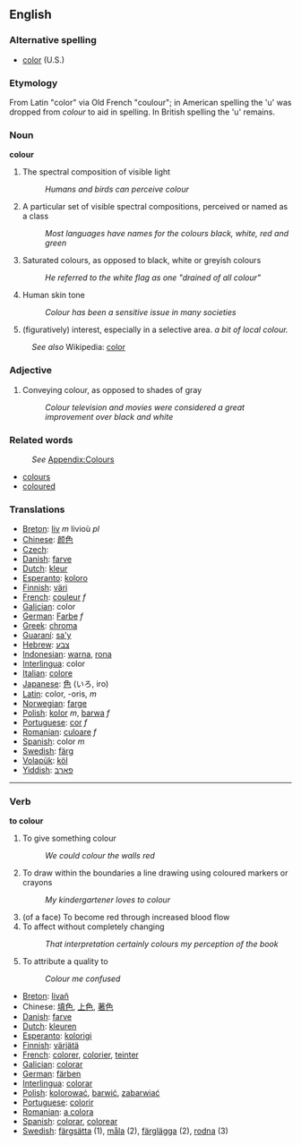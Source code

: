 ==English==

=== Alternative spelling ===
*[[color]] (U.S.)

=== Etymology ===
From Latin "color" via Old French "coulour"; in American spelling the
'u' was dropped from ''colour'' to aid in spelling. In British spelling the 'u' remains.

=== Noun ===
'''colour'''

# The spectral composition of visible light
#: ''Humans and birds can perceive colour''
# A particular set of visible spectral compositions, perceived or named as a class
#: ''Most languages have names for the colours black, white, red and green''
# Saturated colours, as opposed to black, white or greyish colours
#: ''He referred to the white flag as one "drained of all colour"''
# Human skin tone
#: ''Colour has been a sensitive issue in many societies''
# (figuratively) interest, especially in a selective area. ''a bit of local colour.''

:''See also'' Wikipedia: [[w:color|color]]

=== Adjective ===

# Conveying colour, as opposed to shades of gray
#: ''Colour television and movies were considered a great improvement over black and white''

=== Related words ===
:''See'' [[Wiktionary_Appendix:Colours|Appendix:Colours]]

* [[colours]]
* [[coloured]]

=== Translations ===
*[[Breton]]: [[liv]] ''m'' livioù ''pl''
*[[Chinese]]: [[颜色]]
*[[Czech]]: [[]]
*[[Danish]]: [[farve]]
*[[Dutch]]: [[kleur]]
*[[Esperanto]]: [[koloro]]
*[[Finnish]]: [[väri]]
*[[French]]: [[couleur]] ''f''
*[[Galician]]: color 
*[[German]]: [[Farbe]] ''f''
*[[Greek]]: [[chroma]]
*[[Guaraní]]: [[sa'y]]
*[[Hebrew]]: [[צבע]]
*[[Indonesian]]: [[warna]], [[rona]]
*[[Interlingua]]: color
*[[Italian]]: [[colore]]
*[[Japanese]]: [[色]] (いろ, iro)
*[[Latin]]: color, -oris, ''m''
*[[Norwegian]]: [[farge]]
*[[Polish]]: [[kolor]] ''m'', [[barwa]] ''f''
*[[Portuguese]]: [[cor]] ''f''
*[[Romanian]]: [[culoare]] ''f''
*[[Spanish]]: color ''m''
*[[Swedish]]: [[färg]]
*[[Volapük]]: [[köl]]
*[[Yiddish]]: [[פאַרבּ]]

----

=== Verb ===
'''to colour'''

# To give something colour
#: ''We could colour the walls red''
# To draw within the boundaries a line drawing using coloured markers or crayons
#: ''My kindergartener loves to colour''
# (of a face) To become red through increased blood flow
# To affect without completely changing
#: ''That interpretation certainly colours my perception of the book''
# To attribute a quality to
#: ''Colour me confused''

*[[Breton]]: [[livañ]]
*Chinese: [[填色]], [[上色]], [[著色 ]]
*[[Danish]]: [[farve]]
*[[Dutch]]: [[kleuren]]
*[[Esperanto]]: [[kolorigi]]
*[[Finnish]]: [[värjätä]]
*[[French]]: [[colorer]], [[colorier]], [[teinter]]
*[[Galician]]: [[colorar]]
*[[German]]: [[färben]]
*[[Interlingua]]: [[colorar]]
*[[Polish]]: [[kolorować]], [[barwić]], [[zabarwiać]]
*[[Portuguese]]: [[colorir]]
*[[Romanian]]: [[a colora]]
*[[Spanish]]: [[colorar]], [[colorear]]
*[[Swedish]]: [[färgsätta]] (1), [[måla]] (2), [[färglägga]] (2), [[rodna]] (3)